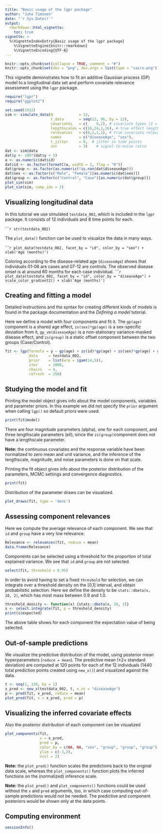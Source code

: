 ```yaml
---
title: "Basic usage of the lgpr package"
author: "Juho Timonen"
date: "`r Sys.Date()`"
output: 
  rmarkdown::html_vignette:
    toc: true
vignette: >
  %\VignetteIndexEntry{Basic usage of the lgpr package}
    %\VignetteEngine{knitr::rmarkdown}
    %\VignetteEncoding{UTF-8}
---
```


```r
knitr::opts_chunk$set(collapse = TRUE, comment = "#")
knitr::opts_chunk$set(dev = "png", dev.args = list(type = "cairo-png"))
```

This vignette demonstrates how to fit an additive Gaussian process (GP) model to a longitudinal data set and perform covariate relevance assessment using the `lgpr` package.

```r
require("lgpr")
require("ggplot2")
```

```r
set.seed(1932)
sim <- simulate_data(N            = 12,                     
                     t_data       = seq(12, 96, by = 12),
                     covariates   = c(    0,2), # covariate types (2 = cat)
                     lengthscales = c(16,24,1,16), # true effect lengthscales
                     relevances   = c(0,1,1,1), # true covariate relevances
                     names        = c("diseaseAge", "sex"),
                     t_jitter     = 0,  # jitter in time points
                     snr          = 3)    # signal-to-noise ratio
dat <- sim@data
dat$y <- 100*(dat$y + 5)
a <- as.numeric(dat$id)
dat$id <- as.factor(formatC(a, width = 2, flag = "0"))
dat$group <- as.factor(as.numeric(!is.nan(dat$diseaseAge)))
dat$sex <- as.factor(c("Male", "Female")[as.numeric(dat$sex)])
dat$group <- as.factor(c("Control", "Case")[as.numeric(dat$group)])
plot_sim(sim)
plot_sim(sim, comp_idx = 2)
```

## Visualizing longitudinal data
In this tutorial we use simulated `testdata_002`, which is included in the `lgpr` package. It consists of 12 individuals and 8 time points for each. 

``````r
str(testdata_002)
```

The `plot_data()` function
can be used to visualize the data in many ways.

``````r
plot_data(testdata_002, facet_by = "id", color_by = "sex") + xlab('Age (months)')
```

Coloring according to the disease-related age (`diseaseAge`) shows that individuals 01-06 are cases and 07-12 are controls. The observed disease onset is at around 60 months for each case individual.
``````r
plot_data(testdata_002, facet_by = "id", color_by = "diseaseAge") +
  scale_color_gradient2() + xlab('Age (months)')
```


## Creating and fitting a model

Detailed instructions and the syntax for creating different kinds of models is found in the package documentation and the *Defining a model* tutorial.

Here we define a model with four components and fit it. The `gp(age)` component
is a shared age effect, `zs(sex)*gp(age)` is a sex-specific deviation from it,
`gp_vm(diseaseAge)` is a non-stationary variance-masked disease effect, and
`zs(group)` is a static offset component between the two groups (Case/Control).

```r
fit <- lgp(formula = y ~ gp(age) + zs(id)*gp(age) + zs(sex)*gp(age) + gp_vm(diseaseAge) + zs(group),
           data     = testdata_002,
           prior    = list(wrp = igam(14,5)),
           iter     = 1000,
           chains   = 4,
           refresh  = 250)
```

## Studying the model and fit
Printing the model object gives info about the model components, variables
and parameter priors. In this example we did not specify the `prior` argument when calling `lgp()` so default priors were used.

```r
print(fit@model)
```

There are four magnitude parameters (alpha), one for each component, and three lengthscale parameters (ell), since the `zs(group)`component does not have a lengthscale parameter. 
 
**Note:** the continuous covariates and the response variable have been normalized to zero mean and unit variance, and the inference of the lengthscale, magnitude, and noise parameters is done on that scale.

Printing the fit object gives info about the posterior distribution of the
parameters, MCMC settings and convergence diagnostics.

```r
print(fit)
```

Distribution of the parameter draws can be visualized.

```r
plot_draws(fit, type = 'dens')
```

## Assessing component relevances
Here we compute the average relevance of each component. We see that `id` and `group` have a very low relevance.

```r
Relevance <- relevances(fit, reduce = mean)
data.frame(Relevance)
```

Components can be selected using a threshold for the proportion of total explained variance. We see that `id` and `group` are not selected.
```r
select(fit, threshold = 0.95)
```

In order to avoid having to set a fixed `threshold` for selection, we can integrate over a threshold density on the [0,1] interval, and obtain probabilistic selection. Here we define the density to be `stats::dbeta(x, 20, 2)`, which has most mass between $0.9$ and $1.0$.

```r
threshold_density <- function(x) {stats::dbeta(x, 20, 2)}
s <- select.integrate(fit, p = threshold_density)
print(s$expected)
```

The above table shows for each component the expectation value of being selected.

## Out-of-sample predictions

We visualize the predictive distribution of the model, using posterior 
mean hyperparameters (`reduce = mean`). The predictive mean ($\pm 2 \times$ standard deviation) are computed at 120 points for each of the 12 individuals (1440 total prediction points created using `new_x()`) and visualized against the data.

```r
t <- seq(1, 120, by = 1)
x_pred <- new_x(testdata_002, t, x_ns = "diseaseAge")
p <- pred(fit, x_pred, reduce = mean)
plot_pred(fit, x = x_pred, pred = p)
```

## Visualizing the inferred covariate effects

Also the posterior distribution of each component can be visualized

```r
plot_components(fit, 
                x = x_pred, 
                pred = p,
                color_by = c(NA, NA, "sex", "group", "group", "group"),
                ylim = c(-3,2),
                ncol = 2)
```

**Note:** the `plot_pred()` function scales the predictions back to the original data scale, whereas the `plot_components()` function plots the inferred functions on the (normalized) inference scale.

**Note:** the `plot_pred()` and `plot_components()` functions could be used without the `x` and `pred` arguments, too, in which case computing out-of-sample predictions would not be needed. The predictive and component posteriors would be shown only at the data points.

## Computing environment

```r
sessionInfo()
```
